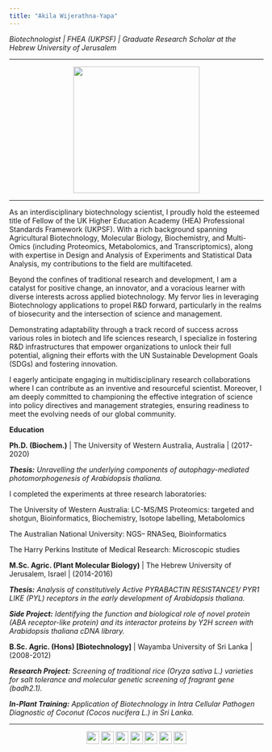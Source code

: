 ```yaml
---
title: "Akila Wijerathna-Yapa"
---
```

*Biotechnologist | FHEA (UKPSF) | Graduate Research Scholar at the Hebrew University of Jerusalem*

***

<center>
![](images/akila-riverside.jpg){width=250px}
</center>

***

As an interdisciplinary biotechnology scientist, I proudly hold the esteemed title of Fellow of the UK Higher Education Academy (HEA) Professional Standards Framework (UKPSF). With a rich background spanning Agricultural Biotechnology, Molecular Biology, Biochemistry, and Multi-Omics (including Proteomics, Metabolomics, and Transcriptomics), along with expertise in Design and Analysis of Experiments and Statistical Data Analysis, my contributions to the field are multifaceted.

Beyond the confines of traditional research and development, I am a catalyst for positive change, an innovator, and a voracious learner with diverse interests across applied biotechnology. My fervor lies in leveraging Biotechnology applications to propel R&D forward, particularly in the realms of biosecurity and the intersection of science and management.

Demonstrating adaptability through a track record of success across various roles in biotech and life sciences research, I specialize in fostering R&D infrastructures that empower organizations to unlock their full potential, aligning their efforts with the UN Sustainable Development Goals (SDGs) and fostering innovation.

I eagerly anticipate engaging in multidisciplinary research collaborations where I can contribute as an inventive and resourceful scientist. Moreover, I am deeply committed to championing the effective integration of science into policy directives and management strategies, ensuring readiness to meet the evolving needs of our global community.






**Education**

**Ph.D. (Biochem.)** | The University of Western Australia, Australia | (2017-2020)

_**Thesis:**_ _Unravelling the underlying components of autophagy-mediated photomorphogenesis of Arabidopsis thaliana._

I completed the experiments at three research laboratories:

The University of Western Australia: LC-MS/MS Proteomics: targeted and shotgun, Bioinformatics, Biochemistry, Isotope labelling, Metabolomics

The Australian National University: NGS– RNASeq, Bioinformatics

The Harry Perkins Institute of Medical Research: Microscopic studies


**M.Sc. Agric. (Plant Molecular Biology)** | The Hebrew University of Jerusalem, Israel | (2014-2016)

_**Thesis:**_ _Analysis of constitutively Active PYRABACTIN RESISTANCE1/ PYR1 LIKE (PYL) receptors in the early development of Arabidopsis thaliana._

_**Side Project:**_ _Identifying the function and biological role of novel protein (ABA receptor-like protein) and its interactor proteins by Y2H screen with Arabidopsis thaliana cDNA library._


**B.Sc. Agric. (Hons) [Biotechnology]** | Wayamba University of Sri Lanka | (2008-2012)

_**Research Project:**_ _Screening of traditional rice (Oryza sativa L.) varieties for salt tolerance and molecular genetic screening of fragrant gene (badh2.1)._ 

_**In-Plant Training:**_ _Application of Biotechnology in Intra Cellular Pathogen Diagnostic of Coconut (Cocos nucifera L.) in Sri Lanka._




***
<center>
[![](images/EN.png){width=25px}](akila.ymw@gmail.com) [![](images/Ln.png){width=25px}](https://www.linkedin.com/in/akila-wijerathna-yapa) [![](images/RG.png){width=25px}](https://www.researchgate.net/profile/Akila-Wijerathna-Yapa)  [![](images/GS.png){width=25px}](https://scholar.google.com/citations?user=VABVqKIAAAAJ&hl=en) [![](images/ID.png){width=25px}](https://orcid.org/0000-0003-1935-8590) [![](images/TW.png){width=25px}](https://twitter.com/AkilaWijerathna) [![](images/GH.png){width=25px}](https://github.com/AkilaWijerathnaYapa)
</center>
